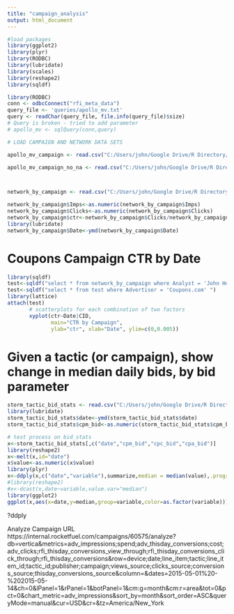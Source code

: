 ```yaml
---
title: "campaign_analysis"
output: html_document
---
```


```r
#load packages
library(ggplot2)
library(plyr)
library(RODBC)
library(lubridate)
library(scales)
library(reshape2)
library(sqldf)
```

```r
library(RODBC)
conn <- odbcConnect("rfi_meta_data")
query_file <- 'queries/apollo_mv.txt'
query <- readChar(query_file, file.info(query_file)$size)
# Query is broken - tried to add parameter
# apollo_mv <- sqlQuery(conn,query)

```

```r
# LOAD CAMPAIGN AND NETWORK DATA SETS

apollo_mv_campaign <- read.csv("C:/Users/john/Google Drive/R Directory/campaign_analysis/data/apollo_mv_campaign.csv")

apollo_mv_campaign_no_na <- read.csv("C:/Users/john/Google Drive/R Directory/campaign_analysis/data/apollo_mv_campaign.csv", na.strings=c("NA", ""))



network_by_campaign <- read.csv("C:/Users/john/Google Drive/R Directory/campaign_analysis/data/network_by_campaign.csv")

network_by_campaign$Imps<-as.numeric(network_by_campaign$Imps)
network_by_campaign$Clicks<-as.numeric(network_by_campaign$Clicks)
network_by_campaign$ctr<-network_by_campaign$Clicks/network_by_campaign$Imps
library(lubridate)
network_by_campaign$Date<-ymd(network_by_campaign$Date)
```

<h1>Coupons Campaign CTR by Date</h1>
```r
library(sqldf)
test<-sqldf("select * from network_by_campaign where Analyst = 'John Houghton' and Advertiser = 'Coupons.com' ")
test<-sqldf("select * from test where Advertiser = 'Coupons.com' ")
library(lattice) 
attach(test)
       # scatterplots for each combination of two factors 
       xyplot(ctr~Date|CID, 
              main="CTR by Campaign", 
              ylab="ctr", xlab="Date", ylim=c(0,0.005))
```

<h1>Given a tactic (or campaign), show change in median daily bids, by bid parameter</h1>
```r
storm_tactic_bid_stats <- read.csv("C:/Users/john/Google Drive/R Directory/campaign_analysis/data/storm_tactic_bid_stats.csv", stringsAsFactors=FALSE)
library(lubridate)
storm_tactic_bid_stats$date<-ymd(storm_tactic_bid_stats$date)
storm_tactic_bid_stats$cpm_bid<-as.numeric(storm_tactic_bid_stats$cpm_bid)

# test process on bid_stats
x<-storm_tactic_bid_stats[,c("date","cpm_bid","cpc_bid","cpa_bid")]
library(reshape2)
x<-melt(x,id="date")
x$value<-as.numeric(x$value)
library(plyr)
x<-ddply(x,c("date","variable"),summarize,median = median(value),.progress = "text")
#library(reshape2)
#x<-dcast(x,date~variable,value.var="median")
library(ggplot2)
ggplot(x,aes(x=date,y=median,group=variable,color=as.factor(variable))) + geom_line()+ theme_minimal()+ scale_y_continuous()

```
?ddply

Analyze Campaign URL 
https://internal.rocketfuel.com/campaigns/60575/analyze?db=vertica&metrics=adv_impressions;spend;adv_thisday_conversions;cost;adv_clicks;rfi_thisday_conversions_view_through;rfi_thisday_conversions_click_through;rfi_thisday_conversions&row=device;date;line_item;tactic;line_item_id;tactic_id;publisher;campaign;views_source;clicks_source;conversions_source;thisday_conversions_source&column=&dates=2015-05-01%20-%202015-05-14&ch=0&lPanel=1&rPanel=1&botPanel=1&cm:g=month&cm:r=area&tot=0&pct=0&chart_metric=adv_impressions&sort_by=month&sort_order=ASC&queryMode=manual&cur=USD&cr=&tz=America/New_York

